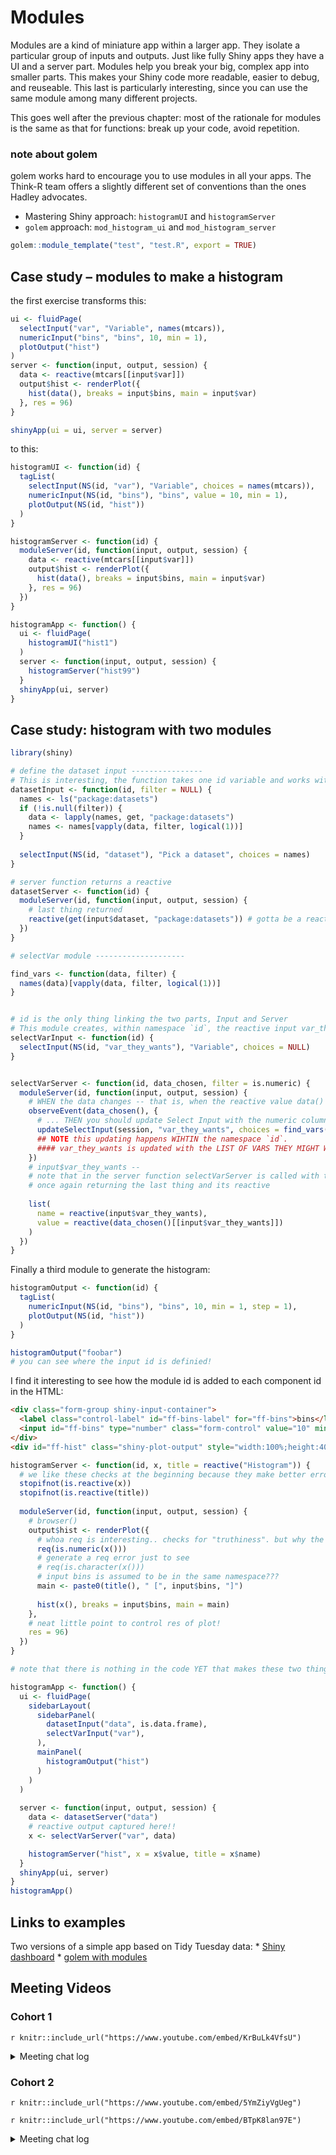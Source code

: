 # Modules

Modules are a kind of miniature app within a larger app. They isolate a particular group of inputs and outputs. Just like fully Shiny apps they have a UI and a server part. Modules help you break your big, complex app into smaller parts. This makes your Shiny code more readable, easier to debug, and reuseable. This last is particularly interesting, since you can use the same module among many different projects. 

This goes well after the previous chapter: most of the rationale for modules is the same as that for functions: break up your code, avoid repetition.

### note about golem

golem works hard to encourage you to use modules in all your apps. 
The Think-R team offers a slightly different set of conventions than the ones Hadley advocates. 

* Mastering Shiny approach: `histogramUI` and `histogramServer`
* `golem` approach: `mod_histogram_ui` and `mod_histogram_server`

```r
golem::module_template("test", "test.R", export = TRUE)
```

## Case study -- modules to make a histogram

the first exercise transforms this: 

```r
ui <- fluidPage(
  selectInput("var", "Variable", names(mtcars)),
  numericInput("bins", "bins", 10, min = 1),
  plotOutput("hist")
)
server <- function(input, output, session) {
  data <- reactive(mtcars[[input$var]])
  output$hist <- renderPlot({
    hist(data(), breaks = input$bins, main = input$var)
  }, res = 96)
}

shinyApp(ui = ui, server = server)
```

to this:

```r
histogramUI <- function(id) {
  tagList(
    selectInput(NS(id, "var"), "Variable", choices = names(mtcars)),
    numericInput(NS(id, "bins"), "bins", value = 10, min = 1),
    plotOutput(NS(id, "hist"))
  )
}

histogramServer <- function(id) {
  moduleServer(id, function(input, output, session) {
    data <- reactive(mtcars[[input$var]])
    output$hist <- renderPlot({
      hist(data(), breaks = input$bins, main = input$var)
    }, res = 96)
  })
}
```


```r
histogramApp <- function() {
  ui <- fluidPage(
    histogramUI("hist1")
  )
  server <- function(input, output, session) {
    histogramServer("hist99")
  }
  shinyApp(ui, server)  
}
```


## Case study: histogram with two modules

```r
library(shiny)

# define the dataset input ----------------
# This is interesting, the function takes one id variable and works with that at the end
datasetInput <- function(id, filter = NULL) {
  names <- ls("package:datasets")
  if (!is.null(filter)) {
    data <- lapply(names, get, "package:datasets")
    names <- names[vapply(data, filter, logical(1))]
  }
  
  selectInput(NS(id, "dataset"), "Pick a dataset", choices = names)
}

# server function returns a reactive
datasetServer <- function(id) {
  moduleServer(id, function(input, output, session) {
    # last thing returned
    reactive(get(input$dataset, "package:datasets")) # gotta be a reactive
  })
}

# selectVar module --------------------

find_vars <- function(data, filter) {
  names(data)[vapply(data, filter, logical(1))]
}


# id is the only thing linking the two parts, Input and Server
# This module creates, within namespace `id`, the reactive input var_they_wants
selectVarInput <- function(id) {
  selectInput(NS(id, "var_they_wants"), "Variable", choices = NULL) 
}


selectVarServer <- function(id, data_chosen, filter = is.numeric) {
  moduleServer(id, function(input, output, session) {
    # WHEN the data changes -- that is, when the reactive value data() changes here...
    observeEvent(data_chosen(), {
      # ... THEN you should update Select Input with the numeric columns of the new dataframe
      updateSelectInput(session, "var_they_wants", choices = find_vars(data_chosen(), filter))
      ## NOTE this updating happens WIHTIN the namespace `id`.
      #### var_they_wants is updated with the LIST OF VARS THEY MIGHT WANT
    })
    # input$var_they_wants -- 
    # note that in the server function selectVarServer is called with the namespace id
    # once again returning the last thing and its reactive
    
    list(
      name = reactive(input$var_they_wants),
      value = reactive(data_chosen()[[input$var_they_wants]])
    )
  })
}


```

Finally a third module to generate the histogram:

```r
histogramOutput <- function(id) {
  tagList(
    numericInput(NS(id, "bins"), "bins", 10, min = 1, step = 1),
    plotOutput(NS(id, "hist"))
  )
}

histogramOutput("foobar")
# you can see where the input id is definied! 
```

I find it interesting to see how the module id is added to each component id in the HTML:

```html
<div class="form-group shiny-input-container">
  <label class="control-label" id="ff-bins-label" for="ff-bins">bins</label>
  <input id="ff-bins" type="number" class="form-control" value="10" min="1" step="1"/>
</div>
<div id="ff-hist" class="shiny-plot-output" style="width:100%;height:400px;"></div>
```

```r
histogramServer <- function(id, x, title = reactive("Histogram")) {
  # we like these checks at the beginning because they make better error messages
  stopifnot(is.reactive(x))
  stopifnot(is.reactive(title))
  
  moduleServer(id, function(input, output, session) {   
    # browser()
    output$hist <- renderPlot({
      # whoa req is interesting.. checks for "truthiness". but why the is.numeric first???
      req(is.numeric(x()))
      # generate a req error just to see
      # req(is.character(x()))
      # input bins is assumed to be in the same namespace???
      main <- paste0(title(), " [", input$bins, "]")
      
      hist(x(), breaks = input$bins, main = main)
    },
    # neat little point to control res of plot!
    res = 96)
  })
}

```

```r
# note that there is nothing in the code YET that makes these two things go together! except the name!

histogramApp <- function() {
  ui <- fluidPage(
    sidebarLayout(
      sidebarPanel(
        datasetInput("data", is.data.frame),
        selectVarInput("var"),
      ),
      mainPanel(
        histogramOutput("hist")    
      )
    )
  )
  
  server <- function(input, output, session) {
    data <- datasetServer("data")
    # reactive output captured here!! 
    x <- selectVarServer("var", data)

    histogramServer("hist", x = x$value, title = x$name)
  }
  shinyApp(ui, server)
} 
histogramApp()
```

## Links to examples

Two versions of a simple app based on Tidy Tuesday data:
* [Shiny dashboard](https://github.com/jakelawlor/Volcano_Shiny_App)
* [golem with modules](https://github.com/bios2/shiny_volcano_golem)


## Meeting Videos

### Cohort 1

`r knitr::include_url("https://www.youtube.com/embed/KrBuLk4VfsU")`

<details>
  <summary> Meeting chat log </summary>
  
```
00:03:51	Federica Gazzelloni:	hello!
00:13:14	Andrew MacDonald (he/him):	https://github.com/jakelawlor/Volcano_Shiny_App
00:13:30	Andrew MacDonald (he/him):	https://github.com/bios2/shiny_volcano_golem
01:03:04	Layla Bouzoubaa:	Everyone, I need to hop off for a 1pm!! Thanks Andrew <- NS(MacDonald)!!
01:03:18	Andrew MacDonald (he/him):	yw!
01:03:47	Federica Gazzelloni:	great!
```
</details>

### Cohort 2

`r knitr::include_url("https://www.youtube.com/embed/5YmZiyVgUeg")`

`r knitr::include_url("https://www.youtube.com/embed/BTpK8lan97E")`

<details>
  <summary> Meeting chat log </summary>
  
```
00:43:20	Kevin Gilds:	https://github.com/bios2/shiny_volcano_golem
```
</details>
